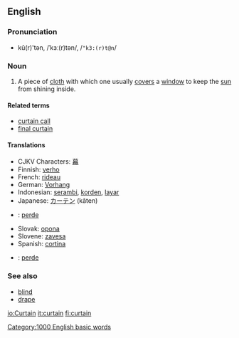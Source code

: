 ==English==

===Pronunciation===
*kû(r)'tən, /ˈkɜː(r)tən/, /<tt>"k3:(r)t@n</tt>/

===Noun===
{{en-noun-reg}}
# A piece of [[cloth]] with which one usually [[cover]]s a [[window]] to keep the [[sun]] from shining inside.

====Related terms====
*[[curtain call]]
*[[final curtain]]

====Translations====
*CJKV Characters: [[幕]]
*Finnish: [[verho]]
*French: [[rideau]] {{m}}
*German: [[Vorhang]] {{m}}
*Indonesian: [[serambi]], [[korden]], [[layar]]
*Japanese: [[カーテン]] (kāten)
*{{ku}}: [[perde]] {{f}}
*Slovak: [[opona]] {{f}}
*Slovene: [[zavesa]] {{f}}
*Spanish: [[cortina]] {{f}}
*{{tr}}: [[perde]]

===See also===
*[[blind]]
*[[drape]]

[[Category:1000 English basic words]]

[[io:Curtain]]
[[it:curtain]]
[[fi:curtain]]
